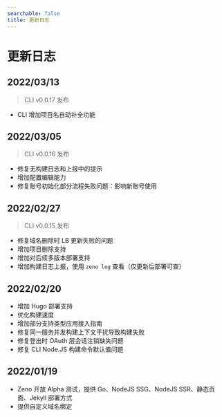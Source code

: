 ```yaml
---
searchable: false
title: 更新日志
---
```


<h1 className="text-center font-extrabold md:text-5xl mt-12 py-24">更新日志</h1>

## 2022/03/13

> CLI v0.0.17 发布

- CLI 增加项目名自动补全功能


## 2022/03/05

> CLI v0.0.16 发布

- 修复无构建日志和上报中的提示
- 增加配置编辑能力
- 修复账号初始化部分流程失败问题：影响新账号使用


## 2022/02/27

> CLI v0.0.15 发布

- 修复域名删除时 LB 更新失败的问题
- 增加项目删除支持
- 增加对后续多版本部署支持
- 增加构建日志上报，使用 `zeno log` 查看（仅更新后部署可查）


## 2022/02/20

- 增加 Hugo 部署支持
- 优化构建速度
- 增加部分支持类型应用接入指南
- 修复同一服务并发构建上下文干扰导致构建失败
- 修复登出时 OAuth 层会话注销缺失问题
- 修复 CLI Node.JS 构建命令默认值问题


## 2022/01/19

- Zeno 开放 Alpha 测试，提供 Go、NodeJS SSG、NodeJS SSR、静态页面、Jekyll 部署方式
- 提供自定义域名绑定


<div className="py-24" />
